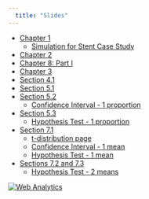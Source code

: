 ```yaml
---
  title: "Slides"
---
```



  - <a href="slides/ch1.pdf">Chapter 1</a>
    - <a href="slides/stent_sim.html">Simulation for Stent Case Study</a>
  - <a href="slides/ch2.pdf">Chapter 2</a>
  - <a href="slides/ch8-regression-I.pdf">Chapter 8: Part I</a>
  - <a href="slides/ch3.pdf">Chapter 3</a>
  - <a href="slides/ch4.pdf">Section 4.1</a>
  - <a href="slides/sec5_1.pdf">Section 5.1</a>
  - <a href="slides/sec5_2.pdf">Section 5.2</a>
    - <a href="slides/CI_1prop.html">Confidence Interval - 1 proportion </a>
  - <a href="slides/sec5_3.pdf">Section 5.3</a>
    - <a href="slides/test_one_proportion.html">Hypothesis Test - 1 proportion</a>
  - <a href="slides/sec7_1.pdf">Section 7.1</a>
    - <a href="slides/Tdistribution.html">t-distribution page </a>
    - <a href="slides/CI_mean.html">Confidence Interval - 1 mean </a>
    - <a href="slides/test_one_mean.html">Hypothesis Test - 1 mean </a>
  - <a href="slides/secs7_2_3.pdf">Sections 7.2 and 7.3</a>
    - <a href="slides/test_two_means.html">Hypothesis Test - 2 means </a>

<!--
  - <a href="slides/ch6a.pdf">Sections 6.1 and 6.2</a>
    - <a href="slides/CI_2props.html">Confidence Interval - 2 proportions </a>
    - <a href="slides/test_two_proportions.html">Hypothesis Test - 2 proportions</a>
  - <a href="slides/chisquare.html">Chi-square tests</a>
    - <a href="slides/secs8_3_4.pdf">Sections 8.3 and 8.4</a>
-->
  
  
 
 
 
 
  


<!-- Default Statcounter code for math 140 resources pages-->
<script type="text/javascript">
var sc_project=12608389;
var sc_invisible=1;
var sc_security="1d868be4";
</script>
<script type="text/javascript"
src="https://www.statcounter.com/counter/counter.js"
async></script>
<noscript><div class="statcounter"><a title="Web Analytics"
href="https://statcounter.com/" target="_blank"><img
class="statcounter"
src="https://c.statcounter.com/12608389/0/1d868be4/1/"
alt="Web Analytics"
referrerPolicy="no-referrer-when-downgrade"></a></div></noscript>
<!-- End of Statcounter Code -->